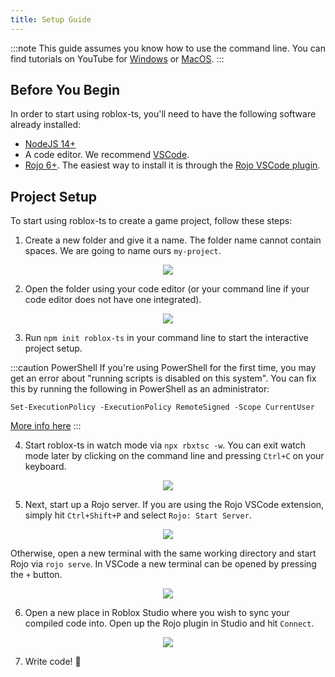 ```yaml
---
title: Setup Guide
---
```


:::note
This guide assumes you know how to use the command line. You can find tutorials on YouTube for [Windows](https://www.youtube.com/watch?v=FiTZgpRpWv0) or [MacOS](https://www.youtube.com/watch?v=aKRYQsKR46I).
:::

## Before You Begin

In order to start using roblox-ts, you'll need to have the following software already installed:
- [NodeJS 14+](https://nodejs.org/)
- A code editor. We recommend [VSCode](https://code.visualstudio.com/).
- [Rojo 6+](https://rojo.space/). The easiest way to install it is through the [Rojo VSCode plugin](https://marketplace.visualstudio.com/items?itemName=evaera.vscode-rojo).

## Project Setup

To start using roblox-ts to create a game project, follow these steps:

<!-- Unfortunately, we need to explicitly number these steps because there are images between them :( -->

1. Create a new folder and give it a name. The folder name cannot contain spaces. We are going to name ours `my-project`.

<center><img src={require("../static/img/setup-guide/new-folder.png").default} /></center>

2. Open the folder using your code editor (or your command line if your code editor does not have one integrated).

<center><img src={require("../static/img/setup-guide/open-with-vscode.png").default} /></center>

3. Run `npm init roblox-ts` in your command line to start the interactive project setup.

:::caution PowerShell
If you're using PowerShell for the first time, you may get an error about "running scripts is disabled on this system". You can fix this by running the following in PowerShell as an administrator:

`Set-ExecutionPolicy -ExecutionPolicy RemoteSigned -Scope CurrentUser`

[More info here](./articles/powershell)
:::

4. Start roblox-ts in watch mode via `npx rbxtsc -w`. You can exit watch mode later by clicking on the command line and pressing `Ctrl+C` on your keyboard.

<center><img src={require("../static/img/setup-guide/rbxtsc-watch.png").default} /></center>

5. Next, start up a Rojo server. If you are using the Rojo VSCode extension, simply hit `Ctrl+Shift+P` and select `Rojo: Start Server`.

<center><img src={require("../static/img/setup-guide/rojo-extension.png").default} /></center>

Otherwise, open a new terminal with the same working directory and start Rojo via `rojo serve`. In VSCode a new terminal can be opened by pressing the `+` button.

<center><img src={require("../static/img/setup-guide/rojo-serve.png").default} /></center>

6. Open a new place in Roblox Studio where you wish to sync your compiled code into. Open up the Rojo plugin in Studio and hit `Connect`.

<center><img src={require("../static/img/setup-guide/rojo-plugin.png").default} /></center>

7. Write code! :tada:
